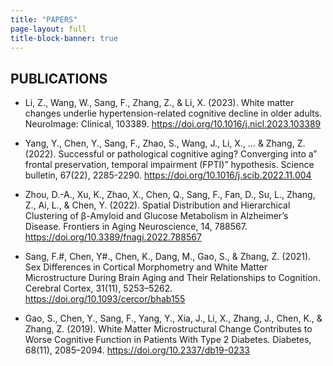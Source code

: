 ```yaml
---
title: "PAPERS"
page-layout: full
title-block-banner: true
---
```


## PUBLICATIONS

- Li, Z., Wang, W., Sang, F., Zhang, Z., & Li, X. (2023). White matter changes underlie hypertension-related cognitive decline in older adults. NeuroImage: Clinical, 103389.
 [https://doi.org/10.1016/j.nicl.2023.103389](https://doi.org/10.1016/j.nicl.2023.103389)

- Yang, Y., Chen, Y., Sang, F., Zhao, S., Wang, J., Li, X., ... & Zhang, Z. (2022). Successful or pathological cognitive aging? Converging into a" frontal preservation, temporal impairment (FPTI)" hypothesis. Science bulletin, 67(22), 2285-2290. [https://doi.org/10.1016/j.scib.2022.11.004](https://doi.org/10.1016/j.scib.2022.11.004)

- Zhou, D.-A., Xu, K., Zhao, X., Chen, Q., Sang, F., Fan, D., Su, L., Zhang, Z., Ai, L., & Chen, Y. (2022). Spatial Distribution and Hierarchical Clustering of β-Amyloid and Glucose Metabolism in Alzheimer’s Disease. Frontiers in Aging Neuroscience, 14, 788567. [https://doi.org/10.3389/fnagi.2022.788567](https://doi.org/10.3389/fnagi.2022.788567)

- Sang, F.#, Chen, Y#., Chen, K., Dang, M., Gao, S., & Zhang, Z. (2021). Sex Differences in Cortical Morphometry and White Matter Microstructure During Brain Aging and Their Relationships to Cognition. Cerebral Cortex, 31(11), 5253–5262. [https://doi.org/10.1093/cercor/bhab155](https://doi.org/10.1093/cercor/bhab155)

- Gao, S., Chen, Y., Sang, F., Yang, Y., Xia, J., Li, X., Zhang, J., Chen, K., & Zhang, Z. (2019). White Matter Microstructural Change Contributes to Worse Cognitive Function in Patients With Type 2 Diabetes. Diabetes, 68(11), 2085–2094. [https://doi.org/10.2337/db19-0233](https://doi.org/10.2337/db19-0233)